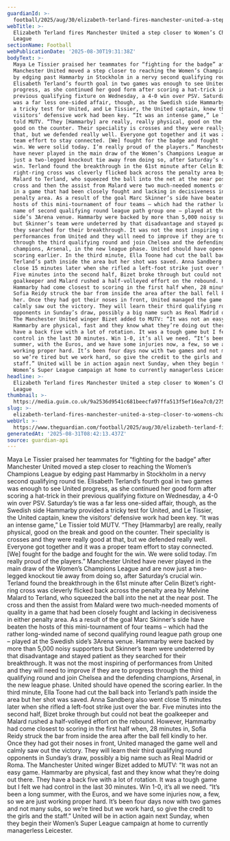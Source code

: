 ```yaml
---
guardianId: >-
  football/2025/aug/30/elizabeth-terland-fires-manchester-united-a-step-closer-to-womens-champions-league
webTitle: >-
  Elizabeth Terland fires Manchester United a step closer to Women’s Champions
  League
sectionName: Football
webPublicationDate: '2025-08-30T19:31:38Z'
bodyText: >-
  Maya Le Tissier praised her teammates for “fighting for the badge” after
  Manchester United moved a step closer to reaching the Women’s Champions League
  by edging past Hammarby in Stockholm in a nervy second qualifying round tie.
  Elisabeth Terland’s fourth goal in two games was enough to see United
  progress, as she continued her good form after scoring a hat-trick in their
  previous qualifying fixture on Wednesday, a 4-0 win over PSV. Saturday’s tie
  was a far less one-sided affair, though, as the Swedish side Hammarby provided
  a tricky test for United, and Le Tissier, the United captain, knew the
  visitors’ defensive work had been key. “It was an intense game,” Le Tissier
  told MUTV. “They [Hammarby] are really, really physical, good on the break and
  good on the counter. Their speciality is crosses and they were really good at
  that, but we defended really well. Everyone got together and it was a proper
  team effort to stay connected. [We] fought for the badge and fought for the
  win. We were solid today. I’m really proud of the players.” Manchester United
  have never played in the main draw of the Women’s Champions League and are now
  just a two-legged knockout tie away from doing so, after Saturday’s crucial
  win. Terland found the breakthrough in the 61st minute after Celin Bizet’s
  right-ring cross was cleverly flicked back across the penalty area by Melvine
  Malard to Terland, who squeezed the ball into the net at the near post. The
  cross and then the assist from Malard were two much-needed moments of quality
  in a game that had been closely fought and lacking in decisiveness in either
  penalty area. As a result of the goal Marc Skinner’s side have beaten the
  hosts of this mini-tournament of four teams – which had the rather long-winded
  name of second qualifying round league path group one – played at the Swedish
  side’s 3Arena venue. Hammarby were backed by more than 5,000 noisy supporters
  but Skinner’s team were undeterred by that disadvantage and stayed patient as
  they searched for their breakthrough. It was not the most inspiring of
  performances from United and they will need to improve if they are to progress
  through the third qualifying round and join Chelsea and the defending
  champions, Arsenal, in the new league phase. United should have opened the
  scoring earlier. In the third minute, Ella Toone had cut the ball back into
  Terland’s path inside the area but her shot was saved. Anna Sandberg also went
  close 15 minutes later when she rifled a left-foot strike just over the bar.
  Five minutes into the second half, Bizet broke through but could not beat the
  goalkeeper and Malard rushed a half-volleyed effort on the rebound. However,
  Hammarby had come closest to scoring in the first half when, 28 minutes in,
  Sofia Reidy struck the bar from inside the area after the ball fell kindly to
  her. Once they had got their noses in front, United managed the game well and
  calmly saw out the victory. They will learn their third qualifying round
  opponents in Sunday’s draw, possibly a big name such as Real Madrid or Roma.
  The Manchester United winger Bizet added to MUTV: “It was not an easy game.
  Hammarby are physical, fast and they know what they’re doing out there. They
  have a back five with a lot of rotation. It was a tough game but I felt we had
  control in the last 30 minutes. Win 1-0, it’s all we need. “It’s been a long
  summer, with the Euros, and we have some injuries now, a few, so we are just
  working proper hard. It’s been four days now with two games and not many subs,
  so we’re tired but we work hard, so give the credit to the girls and the
  staff.” United will be in action again next Sunday, when they begin their
  Women’s Super League campaign at home to currently managerless Leicester.
headline: >-
  Elizabeth Terland fires Manchester United a step closer to Women’s Champions
  League
thumbnail: >-
  https://media.guim.co.uk/9a2536d9541c681beecfa97ffa513f5ef16ea7c0/275_0_3598_2878/500.jpg
slug: >-
  elizabeth-terland-fires-manchester-united-a-step-closer-to-womens-champions-league
webUrl: >-
  https://www.theguardian.com/football/2025/aug/30/elizabeth-terland-fires-manchester-united-a-step-closer-to-womens-champions-league
generatedAt: '2025-08-31T08:42:13.437Z'
source: guardian-api
---
```

Maya Le Tissier praised her teammates for “fighting for the badge” after Manchester United moved a step closer to reaching the Women’s Champions League by edging past Hammarby in Stockholm in a nervy second qualifying round tie. Elisabeth Terland’s fourth goal in two games was enough to see United progress, as she continued her good form after scoring a hat-trick in their previous qualifying fixture on Wednesday, a 4-0 win over PSV. Saturday’s tie was a far less one-sided affair, though, as the Swedish side Hammarby provided a tricky test for United, and Le Tissier, the United captain, knew the visitors’ defensive work had been key. “It was an intense game,” Le Tissier told MUTV. “They [Hammarby] are really, really physical, good on the break and good on the counter. Their speciality is crosses and they were really good at that, but we defended really well. Everyone got together and it was a proper team effort to stay connected. [We] fought for the badge and fought for the win. We were solid today. I’m really proud of the players.” Manchester United have never played in the main draw of the Women’s Champions League and are now just a two-legged knockout tie away from doing so, after Saturday’s crucial win. Terland found the breakthrough in the 61st minute after Celin Bizet’s right-ring cross was cleverly flicked back across the penalty area by Melvine Malard to Terland, who squeezed the ball into the net at the near post. The cross and then the assist from Malard were two much-needed moments of quality in a game that had been closely fought and lacking in decisiveness in either penalty area. As a result of the goal Marc Skinner’s side have beaten the hosts of this mini-tournament of four teams – which had the rather long-winded name of second qualifying round league path group one – played at the Swedish side’s 3Arena venue. Hammarby were backed by more than 5,000 noisy supporters but Skinner’s team were undeterred by that disadvantage and stayed patient as they searched for their breakthrough. It was not the most inspiring of performances from United and they will need to improve if they are to progress through the third qualifying round and join Chelsea and the defending champions, Arsenal, in the new league phase. United should have opened the scoring earlier. In the third minute, Ella Toone had cut the ball back into Terland’s path inside the area but her shot was saved. Anna Sandberg also went close 15 minutes later when she rifled a left-foot strike just over the bar. Five minutes into the second half, Bizet broke through but could not beat the goalkeeper and Malard rushed a half-volleyed effort on the rebound. However, Hammarby had come closest to scoring in the first half when, 28 minutes in, Sofia Reidy struck the bar from inside the area after the ball fell kindly to her. Once they had got their noses in front, United managed the game well and calmly saw out the victory. They will learn their third qualifying round opponents in Sunday’s draw, possibly a big name such as Real Madrid or Roma. The Manchester United winger Bizet added to MUTV: “It was not an easy game. Hammarby are physical, fast and they know what they’re doing out there. They have a back five with a lot of rotation. It was a tough game but I felt we had control in the last 30 minutes. Win 1-0, it’s all we need. “It’s been a long summer, with the Euros, and we have some injuries now, a few, so we are just working proper hard. It’s been four days now with two games and not many subs, so we’re tired but we work hard, so give the credit to the girls and the staff.” United will be in action again next Sunday, when they begin their Women’s Super League campaign at home to currently managerless Leicester.
